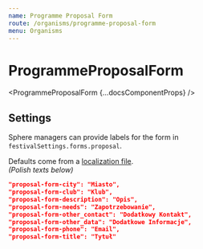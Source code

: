 ```yaml
---
name: Programme Proposal Form
route: /organisms/programme-proposal-form
menu: Organisms
---
```





# ProgrammeProposalForm

<ProgrammeProposalForm {...docsComponentProps} />

## Settings

Sphere managers can provide labels for the form in `festivalSettings.forms.proposal`.

<Demo />

Defaults come from a [localization file][locales]. <br/>
_(Polish texts below)_

```json
"proposal-form-city": "Miasto",
"proposal-form-club": "Klub",
"proposal-form-description": "Opis",
"proposal-form-needs": "Zapotrzebowanie",
"proposal-form-other_contact": "Dodatkowy Kontakt",
"proposal-form-other_data": "Dodatkowe Informacje",
"proposal-form-phone": "Email",
"proposal-form-title": "Tytuł"
```

[locales]: https://github.com/zagrajmy/frontend/blob/master/packages/app/public/locales
